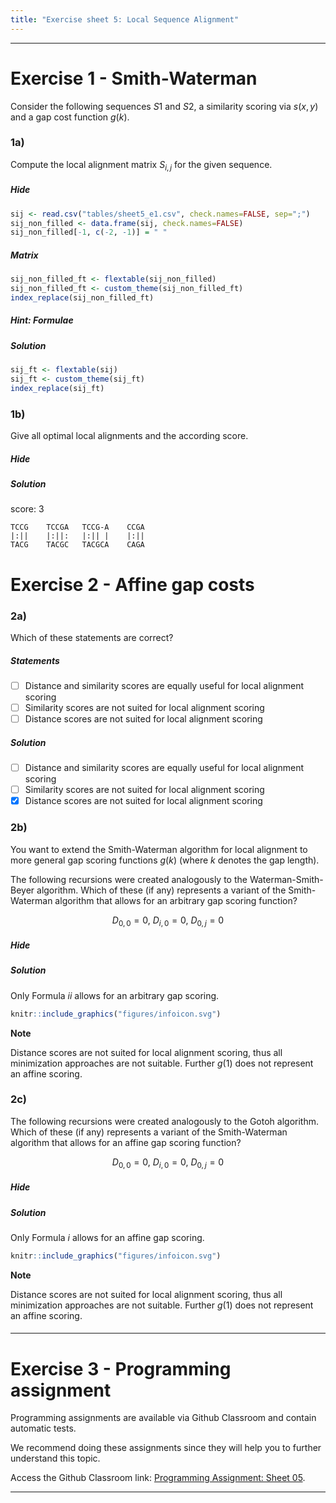 ```yaml
---
title: "Exercise sheet 5: Local Sequence Alignment"
---
```


---------------------------------

# Exercise 1 - Smith-Waterman

Consider the following sequences $S1$ and $S2$, a similarity scoring via $s(x,y)$ and a gap cost function $g(k)$.

\begin{align}
S1 &= TCCGA\\
S2 &= TACGCAGA\\
s(x, y) &=
  \begin{cases}
  +1 &if\ x=y\\
  0 &else
  \end{cases}\\
g(k) &= -k
\end{align}


### 1a)

Compute the local alignment matrix $S_{i,j}$ for the given sequence.



#### {.tabset}

##### Hide


```r
sij <- read.csv("tables/sheet5_e1.csv", check.names=FALSE, sep=";")
sij_non_filled <- data.frame(sij, check.names=FALSE)
sij_non_filled[-1, c(-2, -1)] = " "
```

##### Matrix

```r
sij_non_filled_ft <- flextable(sij_non_filled)
sij_non_filled_ft <- custom_theme(sij_non_filled_ft)
index_replace(sij_non_filled_ft)
```

##### Hint: Formulae

\begin{align}
  H_{0,0} &= 0\\
  H_{i,0} &= 0\\
  H_{0,j} &= 0\\
  H_{i,j} &= max
  \begin{cases}
    H_{i-1, j-1} + s(a_i, b_j)\\
    H_{i-1,j} + s(a_i, -)\\
    H_{i, j-1} + s(-, b_j)\\
    0
  \end{cases}
\end{align}


##### Solution


```r
sij_ft <- flextable(sij)
sij_ft <- custom_theme(sij_ft)
index_replace(sij_ft)
```

#### {-}

### 1b)

Give all optimal local alignments and the according score.


#### {.tabset}

##### Hide


##### Solution

score: 3

```
TCCG    TCCGA   TCCG-A    CCGA
|:||    |:||:   |:|| |    |:||
TACG    TACGC   TACGCA    CAGA
```

#### {-}



# Exercise 2 - Affine gap costs

### 2a)

Which of these statements are correct?

#### {.tabset}

##### Statements


- [ ] Distance and similarity scores are equally useful for local alignment scoring
- [ ] Similarity scores are not suited for local alignment scoring
- [ ] Distance scores are not suited for local alignment scoring

##### Solution

- [ ] Distance and similarity scores are equally useful for local alignment scoring
- [ ] Similarity scores are not suited for local alignment scoring
- [X] Distance scores are not suited for local alignment scoring

#### {-}


### 2b)

You want to extend the Smith-Waterman algorithm for local alignment to more general gap scoring functions $g(k)$ (where $k$ denotes the gap length).

The following recursions were created analogously to the Waterman-Smith-Beyer algorithm. 
Which of these (if any) represents a variant of the Smith-Waterman algorithm that allows 
for an arbitrary gap scoring function?

$$
D_{0,0} = 0,\ D_{i,0}=0,\ D_{0,j}=0
$$

\begin{align}
  D_{i,j} &\stackrel{(i)}{=} max
  \begin{cases}
    D{i-1, j-1} + s(a_i, b_j)\\
    max_{1 \leq k \leq j} D_{i,j-k} + g(1)\\
    max_{1 \leq k \leq i} D_{i-k,j} + g(1)\\
    0
  \end{cases}
   &D_{i,j} &\stackrel{(ii)}{=} max
  \begin{cases}
    D{i-1, j-1} + s(a_i, b_j)\\
    max_{1 \leq k \leq j} D_{i,j-k} + g(k)\\
    max_{1 \leq k \leq i} D_{i-k,j} + g(k)\\
    0
  \end{cases}\\
  \\
  D_{i,j} &\stackrel{(iii)}{=} min
  \begin{cases}
    D{i-1, j-1} + s(a_i, b_j)\\
    max_{1 \leq k \leq j} D_{i,j-k} + g(k)\\
    max_{1 \leq k \leq i} D_{i-k,j} + g(k)\\
    0
  \end{cases}
   &D_{i,j} &\stackrel{(iv)}{=} min
  \begin{cases}
    D{i-1, j-1} + s(a_i, b_j)\\
    max_{1 \leq k \leq j} D_{i,j-k} + g(1)\\
    max_{1 \leq k \leq i} D_{i-k,j} + g(1)\\
    0
  \end{cases}\\
  \\
   D_{i,j} &\stackrel{(v)}{=} max
  \begin{cases}
    D{i-1, j-1} + s(a_i, b_j)\\
    max_{1 \leq k \leq j} D_{i,j-k} + g(1)\\
    max_{1 \leq k \leq i} D_{i-k,j} + g(1)\\
    -1
  \end{cases}
\end{align}


#### {.tabset}


##### Hide



##### Solution

Only Formula $ii$ allows for an arbitrary gap scoring.

:::: {#explaining .message-box }
::: {#note-exp .note-header}
```r
knitr::include_graphics("figures/infoicon.svg")
```
**Note**
:::
::: {#note-exp .note-body}
Distance scores are not suited for local alignment scoring, thus all minimization 
approaches are not suitable. Further $g(1)$ does not represent an affine scoring.
:::
::::

#### {-}

### 2c)


The following recursions were created analogously to the Gotoh algorithm.
Which of these (if any) represents a variant of the Smith-Waterman algorithm 
that allows for an affine gap scoring function?


$$
D_{0,0} = 0,\ D_{i,0}=0,\ D_{0,j}=0
$$
\begin{align}
  D_{i,j} &\stackrel{(i)}{=} max
  \begin{cases}
    D_{i-1, j-1} + s(a_i, b_j)\\
    P_{i,j}\\
    Q_{i,j}\\
    0
  \end{cases}
  \begin{aligned}
    P_{i,j} &= max
    \begin{cases}
      D_{i-1,j} + g(1)\\
      P_{i-1, j} + \beta
    \end{cases}\\
    Q_{i,j} &= max
    \begin{cases}
      D_{i,j-1} + g(1)\\
      Q_{i, j-1} + \beta
    \end{cases}\\
  \end{aligned}\\
  \\
  D_{i,j} &\stackrel{(ii)}{=} max
  \begin{cases}
    D_{i-1, j-1} + s(a_i, b_j)\\
    P_{i,j}\\
    Q_{i,j}\\
    0
  \end{cases}
  \begin{aligned}
    P_{i,j} &= max
    \begin{cases}
      D_{i-1,j} + g(k)\\
      P_{i-1, j} + \beta
    \end{cases}\\
    Q_{i,j} &= max
    \begin{cases}
      D_{i,j-1} + g(k)\\
      Q_{i, j-1} + \beta
    \end{cases}\\
  \end{aligned}\\
  \\
  D_{i,j} &\stackrel{(iii)}{=} min
  \begin{cases}
    D_{i-1, j-1} + s(a_i, b_j)\\
    P_{i,j}\\
    Q_{i,j}\\
    0
  \end{cases}
  \begin{aligned}
    P_{i,j} &= min
    \begin{cases}
      D_{i-1,j} + g(k)\\
      P_{i-1, j} + \beta
    \end{cases}\\
    Q_{i,j} &= min
    \begin{cases}
      D_{i,j-1} + g(k)\\
      Q_{i, j-1} + \beta
    \end{cases}\\
  \end{aligned}\\
  \\
  D_{i,j} &\stackrel{(iv)}{=} min
  \begin{cases}
    D_{i-1, j-1} + s(a_i, b_j)\\
    P_{i,j}\\
    Q_{i,j}\\
    0
  \end{cases}
  \begin{aligned}
    P_{i,j} &= min
    \begin{cases}
      D_{i-1,j} + g(1)\\
      P_{i-1, j} + \beta
    \end{cases}\\
    Q_{i,j} &= min
    \begin{cases}
      D_{i,j-1} + g(1)\\
      Q_{i, j-1} + \beta
    \end{cases}\\
  \end{aligned}
\end{align}



#### {.tabset}

##### Hide


##### Solution

Only Formula $i$ allows for an affine gap scoring.

:::: {#explaining .message-box }
::: {#note-exp .note-header}
```r
knitr::include_graphics("figures/infoicon.svg")
```
**Note**
:::
::: {#note-exp .note-body}
Distance scores are not suited for local alignment scoring, thus all minimization 
approaches are not suitable. Further $g(1)$ does not represent an affine scoring.
:::
::::


#### {-}


---------------------------------

# Exercise 3 - Programming assignment

Programming assignments are available via Github Classroom and contain automatic tests.

We recommend doing these assignments since they will help you to further understand this topic.

Access the Github Classroom link: [Programming Assignment: Sheet 05]().

-------------------------------------------

